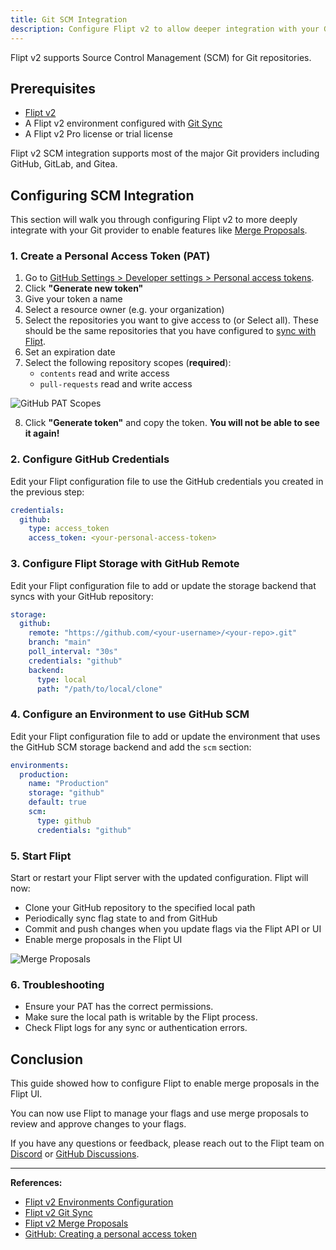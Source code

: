 ```yaml
---
title: Git SCM Integration
description: Configure Flipt v2 to allow deeper integration with your Git Provider
---
```


Flipt v2 supports Source Control Management (SCM) for Git repositories.


<V2Pro />

## Prerequisites

- [Flipt v2](/v2/quickstart)
- A Flipt v2 environment configured with [Git Sync](/v2/guides/operations/environments/git-sync)
- A Flipt v2 Pro license or trial license

<Note>
  Flipt v2 SCM integration supports most of the major Git providers including
  GitHub, GitLab, and Gitea.
</Note>

## Configuring SCM Integration

This section will walk you through configuring Flipt v2 to more deeply integrate with your Git provider to enable features like [Merge Proposals](/v2/introduction#merge-proposals).

### 1. Create a Personal Access Token (PAT)

1. Go to [GitHub Settings > Developer settings > Personal access tokens](https://github.com/settings/tokens).
2. Click **"Generate new token"**
3. Give your token a name
4. Select a resource owner (e.g. your organization)
5. Select the repositories you want to give access to (or Select all). These should be the same repositories that you have configured to [sync with Flipt](/v2/guides/operations/environments/git-sync).
6. Set an expiration date
7. Select the following repository scopes (**required**):
   - `contents` read and write access
   - `pull-requests` read and write access

![GitHub PAT Scopes](/v2/images/guides/operations/environments/github_pat_scopes.png)

8. Click **"Generate token"** and copy the token. **You will not be able to see it again!**

### 2. Configure GitHub Credentials

Edit your Flipt configuration file to use the GitHub credentials you created in the previous step:

```yaml
credentials:
  github:
    type: access_token
    access_token: <your-personal-access-token>
```

### 3. Configure Flipt Storage with GitHub Remote

Edit your Flipt configuration file to add or update the storage backend that syncs with your GitHub repository:

```yaml
storage:
  github:
    remote: "https://github.com/<your-username>/<your-repo>.git"
    branch: "main"
    poll_interval: "30s"
    credentials: "github"
    backend:
      type: local
      path: "/path/to/local/clone"
```

### 4. Configure an Environment to use GitHub SCM

Edit your Flipt configuration file to add or update the environment that uses the GitHub SCM storage backend and add the `scm` section:

```yaml highlight={6-8}
environments:
  production:
    name: "Production"
    storage: "github"
    default: true
    scm:
      type: github
      credentials: "github"
```

### 5. Start Flipt

Start or restart your Flipt server with the updated configuration. Flipt will now:

- Clone your GitHub repository to the specified local path
- Periodically sync flag state to and from GitHub
- Commit and push changes when you update flags via the Flipt API or UI
- Enable merge proposals in the Flipt UI

![Merge Proposals](/v2/images/guides/operations/environments/merge_proposals.png)

### 6. Troubleshooting

- Ensure your PAT has the correct permissions.
- Make sure the local path is writable by the Flipt process.
- Check Flipt logs for any sync or authentication errors.

## Conclusion

This guide showed how to configure Flipt to enable merge proposals in the Flipt UI.

You can now use Flipt to manage your flags and use merge proposals to review and approve changes to your flags.

If you have any questions or feedback, please reach out to the Flipt team on [Discord](https://discord.gg/flipt) or [GitHub Discussions](https://github.com/flipt-io/flipt/discussions).

---

**References:**

- [Flipt v2 Environments Configuration](/v2/configuration/environments)
- [Flipt v2 Git Sync](/v2/guides/operations/environments/git-sync)
- [Flipt v2 Merge Proposals](/v2/introduction#merge-proposals)
- [GitHub: Creating a personal access token](https://docs.github.com/en/authentication/keeping-your-account-and-data-secure/creating-a-personal-access-token)
